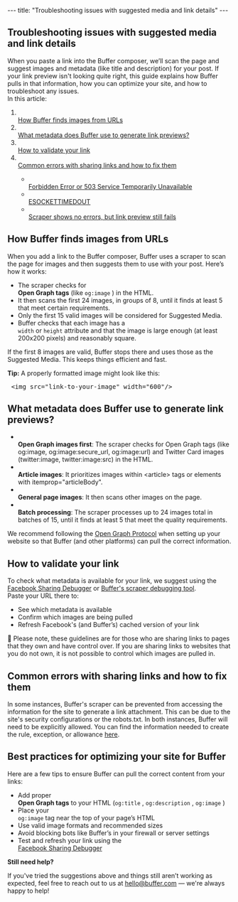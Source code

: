 --- title: "Troubleshooting issues with suggested media and link details" --- <article id="fullArticle"> <h1 class="title">Troubleshooting issues with suggested media and link details</h1> <a href="javascript:window.print()" class="printArticle" title="Print this article" aria-label="Print this Article"><i class="icon-print"></i></a> <div> When you paste a link into the Buffer composer, we’ll scan the page and suggest images and metadata (like title and description) for your post. If your link preview isn't looking quite right, this guide explains how Buffer pulls in that information, how you can optimize your site, and how to troubleshoot any issues. </div> <div> In this article: </div> <ol> <li></li><a href="#How-Buffer-finds-images-from-URLs-01ogd">How Buffer finds images from URLs</a></li> <li></li><a href="#What-metadata-does-Buffer-use--WlAhG">What metadata does Buffer use to generate link previews?</a></li> <li></li><a href="#How-to-validate-your-link--l-h4Z">How to validate your link</a></li> <li></li><a href="#Common-errors-with-sharing-links-and-how-to-fix-them-SK_eA">Common errors with sharing links and how to fix them</a> <ul> <li></li><a href="#Forbidden-Error-or-503-Service-Temporarily-Unavailable-F92Fc">Forbidden Error or 503 Service Temporarily Unavailable</a></li> <li></li><a href="#ESOCKETTIMEDOUT-IExLc">ESOCKETTIMEDOUT</a></li> <li></li><a href="#Scraper-Shows-No-Errors-But-Link-Preview-Still-Fails-ZzgBJ">Scraper shows no errors, but link preview still fails</a></li> </ul></li> </ol> <h2 id="How-Buffer-finds-images-from-URLs-01ogd">How Buffer finds images from URLs</h2> <div> When you add a link to the Buffer composer, Buffer uses a scraper to scan the page for images and then suggests them to use with your post. Here’s how it works: </div> <ul> <li>The scraper checks for </li><b>Open Graph tags</b> (like <code class="inline-code">og:image</code> ) in the HTML.</li> <li>It then scans the first 24 images, in groups of 8, until it finds at least 5 that meet certain requirements.</li> <li>Only the first 15 valid images will be considered for Suggested Media.</li> <li>Buffer checks that each image has a </li><code class="inline-code">width</code> or <code class="inline-code">height</code> attribute and that the image is large enough (at least 200x200 pixels) and reasonably square.</li> </ul> <div> If the first 8 images are valid, Buffer stops there and uses those as the Suggested Media. This keeps things efficient and fast. </div> <p><b>Tip:</b> A properly formatted image might look like this:</p> <pre> &lt;img src="link-to-your-image" width="600"/&gt; </pre> <h2 id="What-metadata-does-Buffer-use--WlAhG">What metadata does Buffer use to generate link previews?&nbsp;</h2> <ul> <li></li><strong>Open Graph images first</strong>: The scraper checks for Open Graph tags (like og:image, og:image:secure_url, og:image:url) and Twitter Card images (twitter:image, twitter:image:src) in the HTML.</li> <li></li><strong>Article images</strong>: It prioritizes images within &lt;article&gt; tags or elements with itemprop="articleBody".</li> <li></li><strong>General page images</strong>: It then scans other images on the page.</li> <li></li><strong>Batch processing</strong>: The scraper processes up to 24 images total in batches of 15, until it finds at least 5 that meet the quality requirements.</li> </ul> <div> We recommend following the <a href="https://ogp.me/" target="_blank" rel="noreferrer nofollow noopener">Open Graph Protocol</a> when setting up your website so that Buffer (and other platforms) can pull the correct information. </div> <h2 id="How-to-validate-your-link--l-h4Z"><b>How to validate your link&nbsp;</b></h2> <div> To check what metadata is available for your link, we suggest using the <a href="https://developers.facebook.com/tools/debug/" target="_blank" rel="noreferrer nofollow noopener">Facebook Sharing Debugger</a> or <a href="https://scraper.buffer.com/debugger" target="_blank">Buffer's scraper debugging tool</a>. </div> <div> Paste your URL there to: </div> <ul> <li>See which metadata is available</li> <li>Confirm which images are being pulled</li> <li>Refresh Facebook's (and Buffer’s) cached version of your link</li> </ul> <div class="callout-blue"> <p>📝 Please note, these guidelines are for those who are sharing links to pages that they own and have control over. If you are sharing links to websites that you do not own, it is not possible to control which images are pulled in.</p> </div> <h2 id="Common-errors-with-sharing-links-and-how-to-fix-them-SK_eA">Common errors with sharing links and how to fix them</h2> <p>In some instances, Buffer's scraper can be prevented from accessing the information for the site to generate a link attachment. This can be due to the site's security configurations or the robots.txt. In both instances, Buffer will need to be explicitly allowed. You can find the information needed to create the rule, exception, or allowance <a href="https://scraper.buffer.com/about/bots/link-preview-bot" target="_blank" rel="noopener noreferrer nofollow">here</a>.</p> <h2>Best practices for optimizing your site for Buffer</h2> <div> Here are a few tips to ensure Buffer can pull the correct content from your links: </div> <ul> <li>Add proper </li><b>Open Graph tags</b> to your HTML (<code class="inline-code">og:title</code> , <code class="inline-code">og:description</code> , <code class="inline-code">og:image</code> )</li> <li>Place your </li><code class="inline-code">og:image</code> tag near the top of your page’s HTML</li> <li>Use valid image formats and recommended sizes</li> <li>Avoid blocking bots like Buffer’s in your firewall or server settings</li> <li>Test and refresh your link using the </li><a href="https://developers.facebook.com/tools/debug/" target="_blank" rel="noreferrer nofollow noopener">Facebook Sharing Debugger</a></li> </ul> <div class="callout"> <p><b>Still need help?</b></p> <div> If you've tried the suggestions above and things still aren’t working as expected, feel free to reach out to us at <a href="mailto:hello@buffer.com" target="_blank">hello@buffer.com </a>— we're always happy to help! </div> </div> </article> 